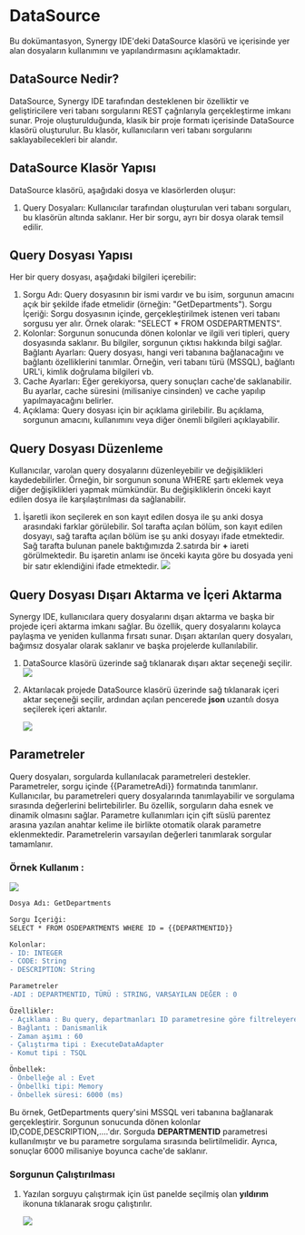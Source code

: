 # DataSource
Bu dokümantasyon, Synergy IDE'deki DataSource klasörü ve içerisinde yer alan dosyaların kullanımını ve yapılandırmasını açıklamaktadır.

## DataSource Nedir?
DataSource, Synergy IDE tarafından desteklenen bir özelliktir ve geliştiricilere veri tabanı sorgularını REST çağrılarıyla gerçekleştirme imkanı sunar. Proje oluşturulduğunda, klasik bir proje formatı içerisinde DataSource klasörü oluşturulur. Bu klasör, kullanıcıların veri tabanı sorgularını saklayabilecekleri bir alandır.

## DataSource Klasör Yapısı
DataSource klasörü, aşağıdaki dosya ve klasörlerden oluşur:

1.  Query Dosyaları: Kullanıcılar tarafından oluşturulan veri tabanı sorguları, bu klasörün altında saklanır. Her bir sorgu, ayrı bir dosya olarak temsil edilir.
## Query Dosyası Yapısı
Her bir query dosyası, aşağıdaki bilgileri içerebilir:

1.  Sorgu Adı: Query dosyasının bir ismi vardır ve bu isim, sorgunun amacını açık bir şekilde ifade etmelidir (örneğin: "GetDepartments").
Sorgu İçeriği: Sorgu dosyasının içinde, gerçekleştirilmek istenen veri tabanı sorgusu yer alır. Örnek olarak: "SELECT * FROM OSDEPARTMENTS".
2.  Kolonlar: Sorgunun sonucunda dönen kolonlar ve ilgili veri tipleri, query dosyasında saklanır. Bu bilgiler, sorgunun çıktısı hakkında bilgi sağlar.
Bağlantı Ayarları: Query dosyası, hangi veri tabanına bağlanacağını ve bağlantı özelliklerini tanımlar. Örneğin, veri tabanı türü (MSSQL), bağlantı URL'i, kimlik doğrulama bilgileri vb.
3.  Cache Ayarları: Eğer gerekiyorsa, query sonuçları cache'de saklanabilir. Bu ayarlar, cache süresini (milisaniye cinsinden) ve cache yapılıp yapılmayacağını belirler.
4.  Açıklama: Query dosyası için bir açıklama girilebilir. Bu açıklama, sorgunun amacını, kullanımını veya diğer önemli bilgileri açıklayabilir.
## Query Dosyası Düzenleme
Kullanıcılar, varolan query dosyalarını düzenleyebilir ve değişiklikleri kaydedebilirler. Örneğin, bir sorgunun sonuna WHERE şartı eklemek veya diğer değişiklikleri yapmak mümkündür. Bu değişikliklerin önceki kayıt edilen dosya ile karşılaştırılması da sağlanabilir.
1.  İşaretli ikon seçilerek en son kayıt edilen dosya ile şu anki dosya arasındaki farklar görülebilir. Sol tarafta açılan bölüm, son kayıt edilen dosyayı, sağ tarafta açılan bölüm ise şu anki dosyayı ifade etmektedir.
Sağ tarafta bulunan panele baktığımızda 2.satırda bir **+** iareti görülmektedir. Bu işaretin anlamı ise önceki kayıta göre bu dosyada yeni bir satır eklendiğini ifade etmektedir.
![](https://docsbimser.blob.core.windows.net/imagecontainer/1-b87c4fa0-70ba-4804-80bc-88d853087f39.png)

## Query Dosyası Dışarı Aktarma ve İçeri Aktarma
Synergy IDE, kullanıcılara query dosyalarını dışarı aktarma ve başka bir projede içeri aktarma imkanı sağlar. Bu özellik, query dosyalarını kolayca paylaşma ve yeniden kullanma fırsatı sunar. Dışarı aktarılan query dosyaları, bağımsız dosyalar olarak saklanır ve başka projelerde kullanılabilir.

1.  DataSource klasörü üzerinde sağ tıklanarak dışarı aktar seçeneği seçilir.
    ![](https://docsbimser.blob.core.windows.net/imagecontainer/1-ddd95d56-fd9e-4289-90ed-c3bc4463a2b5.png)
2. Aktarılacak projede DataSource klasörü üzerinde sağ tıklanarak içeri aktar seçeneği seçilir, ardından açılan pencerede **json** uzantılı dosya seçilerek içeri aktarılır.

    ![](https://docsbimser.blob.core.windows.net/imagecontainer/1-3eb8d702-50e9-41a1-b4db-d9b7c8d019c4.png)

## Parametreler
Query dosyaları, sorgularda kullanılacak parametreleri destekler. Parametreler, sorgu içinde {{ParametreAdi}} formatında tanımlanır. Kullanıcılar, bu parametreleri query dosyalarında tanımlayabilir ve sorgulama sırasında değerlerini belirtebilirler. Bu özellik, sorguların daha esnek ve dinamik olmasını sağlar. Parametre kullanımları için çift süslü parentez arasına yazılan anahtar kelime ile birlikte otomatik olarak parametre eklenmektedir. Parametrelerin varsayılan değerleri tanımlarak sorgular tamamlanır.

### Örnek Kullanım :
![](https://docsbimser.blob.core.windows.net/imagecontainer/1-06372a67-8023-4f61-b296-909bd5787191.png)
```diff
Dosya Adı: GetDepartments

Sorgu İçeriği:
SELECT * FROM OSDEPARTMENTS WHERE ID = {{DEPARTMENTID}}

Kolonlar:
- ID: INTEGER
- CODE: String
- DESCRIPTION: String

Parametreler
-ADI : DEPARTMENTID, TÜRÜ : STRING, VARSAYILAN DEĞER : 0

Özellikler:
- Açıklama : Bu query, departmanları ID parametresine göre filtreleyerek getirir.
- Bağlantı : Danismanlik
- Zaman aşımı : 60
- Çalıştırma tipi : ExecuteDataAdapter
- Komut tipi : TSQL

Önbellek:
- Önbelleğe al : Evet
- Önbellki tipi: Memory
- Önbellek süresi: 6000 (ms)
```
Bu örnek, GetDepartments query'sini MSSQL veri tabanına bağlanarak gerçekleştirir. Sorgunun sonucunda dönen kolonlar ID,CODE,DESCRIPTION,....'dır. Sorguda **DEPARTMENTID** parametresi kullanılmıştır ve bu parametre sorgulama sırasında belirtilmelidir. Ayrıca, sonuçlar 6000 milisaniye boyunca cache'de saklanır.

### Sorgunun Çalıştırılması
1.  Yazılan sorguyu çalıştırmak için üst panelde seçilmiş olan **yıldırım** ikonuna tıklanarak srogu çalıştırılır.
    
    ![](https://docsbimser.blob.core.windows.net/imagecontainer/1-d2c204b6-0e95-45f5-bd3a-4f5fbeab2c89.png)